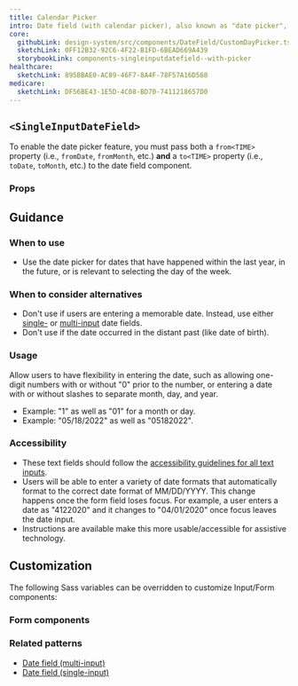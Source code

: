 ```yaml
---
title: Calendar Picker
intro: Date field (with calendar picker), also known as "date picker", provides single date entry with a text field or selection through a visual calendar element tied to the input.
core:
  githubLink: design-system/src/components/DateField/CustomDayPicker.tsx
  sketchLink: 0FF12B32-92C6-4F22-B1FD-6BEAD669A439
  storybookLink: components-singleinputdatefield--with-picker
healthcare:
  sketchLink: 895BBAE0-AC89-46F7-8A4F-78F57A16D568
medicare:
  sketchLink: DF56BE43-1E5D-4C08-BD70-7411218657D0
---
```


## `<SingleInputDateField>`

To enable the date picker feature, you must pass both a `from<TIME>` property (i.e., `fromDate`, `fromMonth`, etc.) **and** a `to<TIME>` property (i.e., `toDate`, `toMonth`, etc.) to the date field component.

<StorybookExample
  componentName="singleInputDateField"
  storyId="components-singleinputdatefield--with-picker"
/>

### Props

<PropTable componentName="SingleInputDateField" />

## Guidance

### When to use

- Use the date picker for dates that have happened within the last year, in the future, or is relevant to selecting the day of the week.

### When to consider alternatives

- Don't use if users are entering a memorable date. Instead, use either [single-](/components/single-input-date-field/) or [multi-input](/components/multi-input-date-field/) date fields.
- Don't use if the date occurred in the distant past (like date of birth).

### Usage

Allow users to have flexibility in entering the date, such as allowing one-digit numbers with or without "0" prior to the number, or entering a date with or without slashes to separate month, day, and year.
  - Example: "1" as well as "01" for a month or day.
  - Example: "05/18/2022" as well as "05182022".

### Accessibility

- These text fields should follow the [accessibility guidelines for all text inputs](/components/text-field/#guidance).
- Users will be able to enter a variety of date formats that automatically format to the correct date format of MM/DD/YYYY. This change happens once the form field loses focus. For example, a user enters a date as "4122020" and it changes to "04/01/2020" once focus leaves the date input.
- Instructions are available make this more usable/accessible for assistive technology.

## Customization

The following Sass variables can be overridden to customize Input/Form components:

<ComponentThemeOptions
  componentname="text-input"
/>

### Form components

<ComponentThemeOptions
  componentname="form"
/>

### Related patterns

- [Date field (multi-input)](/components/multi-input-date-field/)
- [Date field (single-input)](/components/single-input-date-field/)
